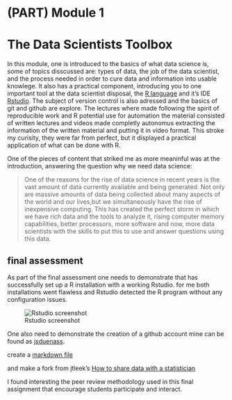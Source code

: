 #  (PART) Module 1 {-}  

# The Data Scientists Toolbox {#module1} 


In this module, one is introduced to the basics of what data science is, some of topics disscussed are: types of data, the job of the data scientist, and the process needed in order to cure data and information into usable knowlege. It also has a practical component, introducing you to one important tool at the data scientist disposal, the [R language](www.r-project.org) and it's IDE [Rstudio](rstudio.com). The subject of version control is also adressed and the basics of git and github are explore. The lectures where made following the spirit of reproducible work and R potential use for automation the material consisted of written lectures and videos made completly autonomus extracting the information of the written material and putting it in video format. This stroke my curisity, they were far from perfect, but it displayed a practical application of what can be done with R.


One of the pieces of content that striked me as more meaninful was at the introduction, answering the question why we need data science: 

> One of the reasons for the rise of data science in recent years is the vast amount of data currently available and being generated. Not only are massive amounts of data being collected about many aspects of the world and our lives,but we simultaneously have the rise of inexpensive computing. This has created the perfect storm in which we have rich data and the tools to analyze it, rising computer memory capabilities, better processors, more software and now, more data scientists with the skills to put this to use and answer questions using this data. 




## final assessment 

As part of the final assessment one needs to demonstrate that has successfully set up a  R installation with a working Rstudio. for me both installations went flawless and Rstudio detected the R program without any configuration issues. 

![Rstudio screenshot](https://raw.githubusercontent.com/jsduenass/datasciencecoursera/master/media/images/Rstudio_screenshot.png)





One also need to demonstrate the creation of a github account mine can be found as [jsduenass](https://github.com/jsduenass/). 

create a [markdown file](https://github.com/jsduenass/datasciencecoursera/blob/master/HelloWorld.md)

and make a fork from jtleek's  [How to share data with a statistician](https://github.com/jsduenass/datasharing)


I found interesting the peer review methodology used in this final assignment that encourage students participate and interact. 